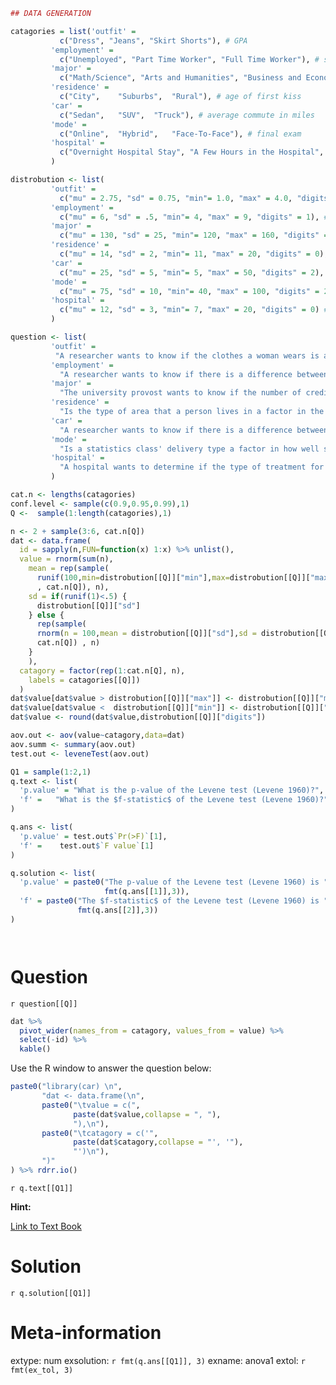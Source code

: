 ```r
## DATA GENERATION

catagories = list('outfit' = 
           c("Dress", "Jeans", "Skirt Shorts"), # GPA
         'employment' = 
           c("Unemployed", "Part Time Worker", "Full Time Worker"), # sleep time
         'major' = 
           c("Math/Science", "Arts and Humanities", "Business and Economics", "Others"), # Credits to degree
         'residence' = 
           c("City",	"Suburbs",	"Rural"), # age of first kiss
         'car' = 
           c("Sedan",	"SUV",	"Truck"), # average commute in miles
         'mode' = 
           c("Online",	"Hybrid",	"Face-To-Face"), # final exam
         'hospital' = 
           c("Overnight Hospital Stay", "A Few Hours in the Hospital", "Sent Home with Medicine") # days to recovery
         )

distrobution <- list(
         'outfit' = 
           c("mu" = 2.75, "sd" = 0.75, "min"= 1.0, "max" = 4.0, "digits" = 2), # GPA
         'employment' = 
           c("mu" = 6, "sd" = .5, "min"= 4, "max" = 9, "digits" = 1), # sleep time
         'major' = 
           c("mu" = 130, "sd" = 25, "min"= 120, "max" = 160, "digits" = 0), # Credits to degree
         'residence' = 
           c("mu" = 14, "sd" = 2, "min"= 11, "max" = 20, "digits" = 0), # age of first kiss
         'car' = 
           c("mu" = 25, "sd" = 5, "min"= 5, "max" = 50, "digits" = 2), # average commute in miles
         'mode' = 
           c("mu" = 75, "sd" = 10, "min"= 40, "max" = 100, "digits" = 2), # final exam
         'hospital' = 
           c("mu" = 12, "sd" = 3, "min"= 7, "max" = 20, "digits" = 0) # days to recovery
         )

question <- list(
         'outfit' = 
          "A researcher wants to know if the clothes a woman wears is a factor in her GPA. The table below shows data that was collected from a survey.", # GPA
         'employment' = 
           "A researcher wants to know if there is a difference between the mean amount of sleep that people get for various types of employment status. The table below shows data that was collected from a survey.", # sleep time
         'major' = 
           "The university provost wants to know if the number of credits students earn before graduation differs by major. The table below shows data that was collected.", # Credits to degree
         'residence' = 
           "Is the type of area that a person lives in a factor in the age that a person experiences their first passionate kiss? The table below shows data that was collected.", # age of first kiss
         'car' = 
           "A researcher wants to know if there is a difference between the mean distance owners of various types of cars commute. The table below shows data that was collected from a survey.", # average commute in miles
         'mode' = 
           "Is a statistics class' delivery type a factor in how well students do on the final exam? The table below shows the average percent on final exams from several randomly selected classes that used the different delivery types.", # final exam
         'hospital' = 
           "A hospital wants to determine if the type of treatment for pneumonia is a factor in recovery time? The table below shows the number of days to recovery for several randomly selected pneumonia patients that had various types of treatment." # days to recovery
         )

cat.n <- lengths(catagories)
conf.level <- sample(c(0.9,0.95,0.99),1)
Q <-  sample(1:length(catagories),1)

n <- 2 + sample(3:6, cat.n[Q])
dat <- data.frame(
  id = sapply(n,FUN=function(x) 1:x) %>% unlist(),
  value = rnorm(sum(n),
    mean = rep(sample(
      runif(100,min=distrobution[[Q]]["min"],max=distrobution[[Q]]["max"])
      , cat.n[Q]), n),
    sd = if(runif(1)<.5) {
      distrobution[[Q]]["sd"]
    } else {
      rep(sample( 
      rnorm(n = 100,mean = distrobution[[Q]]["sd"],sd = distrobution[[Q]]["sd"]*.1) ,
      cat.n[Q]) , n)
    }
    ),
  catagory = factor(rep(1:cat.n[Q], n),
    labels = catagories[[Q]])
  )
dat$value[dat$value > distrobution[[Q]]["max"]] <- distrobution[[Q]]["max"]
dat$value[dat$value <  distrobution[[Q]]["min"]] <- distrobution[[Q]]["min"]
dat$value <- round(dat$value,distrobution[[Q]]["digits"])

aov.out <- aov(value~catagory,data=dat)
aov.summ <- summary(aov.out)
test.out <- leveneTest(aov.out)

Q1 = sample(1:2,1)
q.text <- list(
  'p.value' = "What is the p-value of the Levene test (Levene 1960)?",
  'f' =   "What is the $f-statistic$ of the Levene test (Levene 1960)?"
)

q.ans <- list(
  'p.value' = test.out$`Pr(>F)`[1],
  'f' =    test.out$`F value`[1]
)

q.solution <- list(
  'p.value' = paste0("The p-value of the Levene test (Levene 1960) is ",
                     fmt(q.ans[[1]],3)),
  'f' = paste0("The $f-statistic$ of the Levene test (Levene 1960) is ",
               fmt(q.ans[[2]],3))
)




```



Question
========

`r question[[Q]]`

```r
dat %>% 
  pivot_wider(names_from = catagory, values_from = value) %>% 
  select(-id) %>% 
  kable()
```



Use the R window to answer the question below:

```r

paste0("library(car) \n",
       "dat <- data.frame(\n",
       paste0("\tvalue = c(",
              paste(dat$value,collapse = ", "),
              "),\n"),
       paste0("\tcatagory = c('",
              paste(dat$catagory,collapse = "', '"),
              "')\n"),
       ")"
) %>% rdrr.io()

```

`r q.text[[Q1]]`

**Hint:**

[Link to Text Book](https://stats.libretexts.org/Bookshelves/Applied_Statistics/Book%3A_Learning_Statistics_with_R_-_A_tutorial_for_Psychology_Students_and_other_Beginners_(Navarro)/14%3A_Comparing_Several_Means_(One-way_ANOVA)/14.08%3A_Checking_the_Homogeneity_of_Variance_Assumption "14.8: Checking the Homogeneity of Variance Assumption"){target="blank"}

Solution
========
`r q.solution[[Q1]]`

Meta-information
================
extype: num
exsolution: `r fmt(q.ans[[Q1]], 3)`
exname: anova1
extol: `r fmt(ex_tol, 3)`